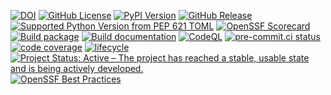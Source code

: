 [![DOI](https://zenodo.org/badge/DOI/10.5281/zenodo.15800477.svg)](https://doi.org/10.5281/zenodo.15800477)
[![GitHub License](https://img.shields.io/github/license/seedcase-project/seedcase-sprout)](https://github.com/seedcase-project/seedcase-sprout/blob/main/LICENSE.md)
[![PyPI Version](https://img.shields.io/pypi/v/seedcase-sprout)](https://pypi.org/project/seedcase-sprout/)
[![GitHub Release](https://img.shields.io/github/v/release/seedcase-project/seedcase-sprout)](https://github.com/seedcase-project/seedcase-sprout/releases/latest)
[![Supported Python Version from PEP 621 TOML](https://img.shields.io/python/required-version-toml?tomlFilePath=https%3A%2F%2Fraw.githubusercontent.com%2Fseedcase-project%2Fseedcase-sprout%2Frefs%2Fheads%2Fmain%2Fpyproject.toml)](https://github.com/seedcase-project/seedcase-sprout/blob/main/pyproject.toml)
[![OpenSSF Scorecard](https://api.scorecard.dev/projects/github.com/seedcase-project/seedcase-sprout/badge?raw=true)](https://scorecard.dev/viewer/?uri=github.com/seedcase-project/seedcase-sprout)
[![Build package](https://github.com/seedcase-project/seedcase-sprout/actions/workflows/build-package.yml/badge.svg)](https://github.com/seedcase-project/seedcase-sprout/actions/workflows/build-package.yml)
[![Build documentation](https://github.com/seedcase-project/seedcase-sprout/actions/workflows/build-website.yml/badge.svg)](https://github.com/seedcase-project/seedcase-sprout/actions/workflows/build-website.yml)
[![CodeQL](https://github.com/seedcase-project/seedcase-sprout/actions/workflows/github-code-scanning/codeql/badge.svg?branch=main)](https://github.com/seedcase-project/seedcase-sprout/actions/workflows/github-code-scanning/codeql)
[![pre-commit.ci status](https://results.pre-commit.ci/badge/github/seedcase-project/seedcase-sprout/main.svg)](https://results.pre-commit.ci/latest/github/seedcase-project/seedcase-sprout/main)
[![code coverage](https://raw.githubusercontent.com/seedcase-project/seedcase-sprout/coverage/coverage.svg?raw=true)](https://htmlpreview.github.io/?https://raw.githubusercontent.com/seedcase-project/seedcase-sprout/coverage/index.html)
[![lifecycle](https://lifecycle.r-lib.org/articles/figures/lifecycle-experimental.svg)](https://lifecycle.r-lib.org/articles/stages.html#experimental)
[![Project Status: Active – The project has reached a stable, usable state and is being actively developed.](https://www.repostatus.org/badges/latest/active.svg)](https://www.repostatus.org/#active)
[![OpenSSF Best Practices](https://www.bestpractices.dev/projects/10459/badge?raw=true)](https://www.bestpractices.dev/projects/10459)
